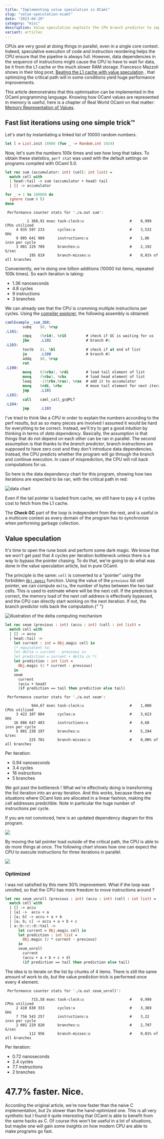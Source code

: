 ```yaml
---
title: "Implementing value speculation in OCaml"
slug: "value-speculation-ocaml"
date: "2023-04-29"
category: "misc"
description: Value speculation exploits the CPU branch predictor to improve instruction parallelism. Here is an example of it in OCaml.
variant: articles
---
```


CPUs are very good at doing things in parallel, even in a single core context.
Indeed, speculative execution of code and instruction reordering helps the CPU
ensure that the pipeline is always full. However, data dependencies in the
sequence of instructions might cause the CPU to have to wait for data, be it
from the L1 cache or the much slower RAM storage. Francesco Mazzoli shows in their blog post, [Beating the L1 cache with value speculation](https://mazzo.li/posts/value-speculation.html) ,
that optimizing the critical path will in some conditions yield huge performance
improvements.

This article demonstrates that this optimisation can be implemented in the
OCaml programming language. Knowing how OCaml values are represented in memory is useful, here is a chapter of Real World OCaml on that matter: [Memory Representation of Values](https://dev.realworldocaml.org/runtime-memory-layout.html).

## Fast list iterations using one simple trick™

Let's start by instantiating a linked list of 10000 random numbers.

```ocaml
let l = List.init 10000 (fun _ -> Random.int 1024)
```

Now, let's sum the numbers 100k times and see how long that takes. To obtain these statistics, `perf stat` was used with the default settings on programs compiled with OCaml 5.0.

```ocaml
let rec sum (accumulator: int) (cell: int list) =
  match cell with
  | head::tail -> sum (accumulator + head) tail
  | [] -> accumulator

for _ = 1 to 100000 do
  ignore (sum 0 l)
done
```

```
 Performance counter stats for './a.out sum':

          1 368,91 msec task-clock:u                     #    0,999 CPUs utilized
     4 835 597 233      cycles:u                         #    3,532 GHz
     9 005 641 989      instructions:u                   #    1,86  insn per cycle
     3 001 229 709      branches:u                       #    2,192 G/sec
           195 819      branch-misses:u                  #    0,01% of all branches
```

Conveniently, we're doing one billion additions (10000 list items, repeated 100k times). So each iteration is taking:

- 1.36 nanoseconds
- 4.8 cycles
- 9 instructions
- 3 branches

We can already see that the CPU is cramming multiple instructions per cycles.
Using the [compiler explorer](https://godbolt.org/), the following assembly is obtained:

```nasm
camlExample__sum_268:
        subq    $8, %rsp
.L101:
        cmpq    (%r14), %r15         # check if GC is waiting for us
        jbe     .L102                # branch #1
.L103:
        testb   $1, %bl              # check if at end of list
        je      .L100                # branch #2
        addq    $8, %rsp
        ret
.L100:
        movq    8(%rbx), %rdi        # load tail element of list
        movq    (%rbx), %rbx         # load head element of list
        leaq    -1(%rbx,%rax), %rax  # add it to accumulator
        movq    %rdi, %rbx           # move tail element for next iteration
        jmp     .L101
.L102:
        call    caml_call_gc@PLT
.L104:
        jmp     .L103
```

I've tried to think like a CPU in order to explain the numbers according to the perf results, but as so many pieces are involved I assumed it would be hard for everything to be correct. Instead, we'll try to get a good _intuition_ by thinking in terms of _data dependency_. Basically, the assumption is that things that do not depend on each other can be ran in parallel. The second assumption is that thanks to the _branch predictor_, branch instructions are supposed to have zero cost and they don't introduce data dependencies. Instead, the CPU predicts whether the program will go through the branch and continue execution. In case of misprediction, the CPU will roll back computations for us.

So here is the data dependency chart for this program, showing how two iterations are expected to be ran, with the critical path in red:

![data chart](./sum_chart.png)

Even if the tail pointer is loaded from cache, we still have to pay a 4 cycles cost to fetch from the L1 cache.

The **Check GC** part of the loop is independent from the rest, and is useful in a multicore context as every domain of the program has to synchronize when performing garbage collection.

## Value speculation

It's time to open the rune book and perform some dark magic. We know that we
won't get past that 4 cycles per iteration bottleneck unless there is a way to
bypass the pointer chasing. To do that, we're going to do what was done in
the value speculation article, but in pure OCaml.


The principle is the same: `cell` is converted to a "pointer" using the forbidden <a href={ObjMagic}>`Obj.magic`</a> function. Using the value of the `previous` list
cell pointer, we can compute `delta`, the number of bytes between the two last cells.
This is used to estimate where will be the next cell. If the prediction is correct,
the memory load of the next cell address is effectively bypassed, and the CPU can
directly start working on the next iteration. If not, the branch predictor rolls back the
computation.{" "}

![illustration of the delta computing mechanism ](./seum_delta_1.png)

```ocaml
let rec seum (previous : int) (accu : int) (cell : int list) =
  match cell with
  | [] -> accu
  | head::tail ->
    let current : int = Obj.magic cell in
    (* equivalent to:
    let delta = current - previous in
    let prediction = current + delta in *)
    let prediction : int list =
      Obj.magic (2 * current - previous)
    in
    seum
      current
      (accu + head)
      (if prediction == tail then prediction else tail)
```

```
 Performance counter stats for './a.out seum':

            944,67 msec task-clock:u                     #    1,000 CPUs utilized
     3 422 107 884      cycles:u                         #    3,623 GHz
    16 006 647 403      instructions:u                   #    4,68  insn per cycle
     5 001 230 197      branches:u                       #    5,294 G/sec
           225 781      branch-misses:u                  #    0,00% of all branches
```

Per iteration:

- 0.94 nanoseconds
- 3.4 cycles
- 16 instructions
- 5 branches

We got past the bottleneck ! What we're effectively doing is transforming the list iteration into an array iteration. And this works, because there are situations where OCaml lists are allocated in a linear fashion, making the cell addresses predictible. Note in particular the huge number of instructions per cycle.

If you are not convinced, here is an updated dependency diagram for this program.

![](./seum_chart.png)

By moving the tail pointer load outside of the critical path, the CPU is able to do more things at once. The following chart shows how one can expect the CPU to execute instructions for three iterations in parallel.

![](./seum_chart_tiled.png)

### Optimized

I was not satisfied by this mere 30% improvement. What if the loop was unrolled, so that the CPU has more freedom to move instructions around ?

```ocaml
let rec seum_unroll (previous : int) (accu : int) (cell : int list) =
  match cell with
  | [] -> accu
  | [a] ->  accu + a
  | [a; b] -> accu + a + b
  | [a; b; c] -> accu + a + b + c
  | a::b::c::d::tail ->
      let current = Obj.magic cell in
      let prediction : int list =
        Obj.magic (2 * current - previous)
      in
      seum_unroll
        current
        (accu + a + b + c + d)
        (if prediction == tail then prediction else tail)
```

The idea is to iterate on the list by chunks of 4 items. There is still the same amount of work to do, but the value prediction trick is performed once every 4 element.

```
 Performance counter stats for './a.out seum_unroll':

            715,58 msec task-clock:u                     #    0,999 CPUs utilized
     2 410 830 333      cycles:u                         #    3,369 GHz
     7 756 543 257      instructions:u                   #    3,22  insn per cycle
     2 001 229 820      branches:u                       #    2,797 G/sec
           112 956      branch-misses:u                  #    0,01% of all branches
```

Per iteration:

- 0.72 nanoseconds
- 2.4 cycles
- 7.7 instructions
- 2 branches

<h1 style={{ fontSize: "4em", marginTop: "-50px", marginBottom: "-50px" }}>
  <b>47.7%</b> faster. Nice.
</h1>

According the original article, we're now faster than the naive C implementation, but 2x slower than the hand-optimized one. This is all very synthetic but I found it quite interesting that OCaml is able to benefit from the same hacks as C. Of course this won't be useful in a lot of situations, but maybe one will gain some insights on how modern CPU are able to make programs go fast.
